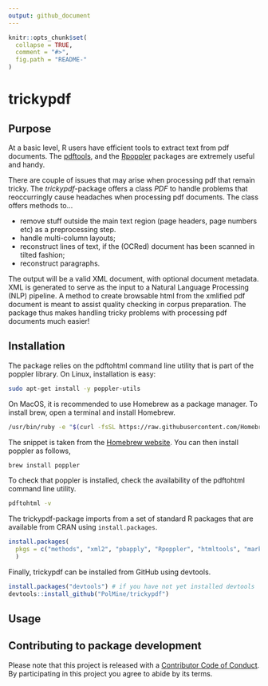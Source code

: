 ```yaml
---
output: github_document
---
```


<!-- README.md is generated from README.Rmd. Please edit that file -->

```r
knitr::opts_chunk$set(
  collapse = TRUE,
  comment = "#>",
  fig.path = "README-"
)
```

# trickypdf

## Purpose

At a basic level, R users have efficient tools to extract text from pdf documents.
The [pdftools](https://CRAN.R-project.org/package=pdftools), and the [Rpoppler](https://CRAN.R-project.org/package=Rpoppler) packages are extremely useful and handy.

There are couple of issues that may arise when processing pdf that remain tricky. The *trickypdf*-package offers a class *PDF* to handle problems that reoccurringly cause headaches when processing pdf
documents. The class offers methods to...

  * remove stuff outside the main text region (page headers, page numbers etc) as a preprocessing step. 
  * handle multi-column layouts;
  * reconstruct lines of text, if the (OCRed) document has been scanned in tilted fashion;
  * reconstruct paragraphs.

The output will be a valid XML document, with optional document metadata. XML
is generated to serve as the input to a Natural Language Processing (NLP) pipeline. A method to 
create browsable html from the xmlified pdf document is meant to assist quality checking in 
corpus preparation. The package thus makes handling tricky problems with processing pdf
documents much easier!

## Installation

The package relies on the pdftohtml command line utility that is part of the poppler library.
On Linux, installation is easy:

```sh
sudo apt-get install -y poppler-utils
```

On MacOS, it is recommended to use Homebrew as a package manager. To install brew, open a terminal
and install Homebrew.

```sh
/usr/bin/ruby -e "$(curl -fsSL https://raw.githubusercontent.com/Homebrew/install/master/install)"
```

The snippet is taken from the [Homebrew website](https://brew.sh). You can then install poppler as 
follows,

```sh
brew install poppler
```

To check that poppler is installed, check the availability of the pdftohtml command line utility.

```sh
pdftohtml -v
```

The trickypdf-package imports from a set of standard R packages that are available from CRAN using 
`install.packages`.

```r
install.packages(
  pkgs = c("methods", "xml2", "pbapply", "Rpoppler", "htmltools", "markdown", "stringi", "plyr")
  )
```

Finally, trickypdf can be installed from GitHub using devtools.

```r
install.packages("devtools") # if you have not yet installed devtools
devtools::install_github("PolMine/trickypdf")
```


## Usage

## Contributing to package development

Please note that this project is released with a [Contributor Code of Conduct](CONDUCT.md). By participating in this project you agree to abide by its terms.